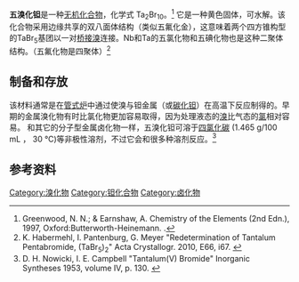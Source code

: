 {{chembox
| Verifiedfields = changed
| Watchedfields = changed
| verifiedrevid = 428633167
|   Name = 
|   ImageFile = Ta2Br10.png
| ImageSize = 200px
|   ImageName = Tantalum(V) bromide
|   OtherNames = 溴化钽(V)
| Section1 = {{Chembox Identifiers
| CASNo_Ref = {{cascite|changed|??}}
| CASNo1_Ref = {{cascite|changed|??}}
| CASNo1 = 13451-11-1
| CASNo1_Comment = TaBr<sub>5</sub>
| CASNo2_Ref = {{cascite|changed|??}}
| CASNo2 =   17786-61-7
| CASNo2_Comment = Ta<sub>2</sub>Br<sub>10</sub>
|   PubChem = 83480
|   EINECS = 236-618-4
|   InChI = 1S/5BrH.Ta/h5*1H;/q;;;;;+5/p-5
|   SMILES = Br[Ta](Br)(Br)(Br)Br
  }}
| Section2 = {{Chembox Properties
|   Formula = Ta<sub>2</sub>Br<sub>10</sub>
|   MolarMass = 580.468 
|   Appearance = 黄色固体
|   Density = 4.99 g/cm³, 固态
|   MeltingPtC = 265
|   BoilingPtC = 349
|   Solubility = 水解
  }}
| Section3 = {{Chembox Structure
|   CrystalStruct = 
  }}<!--

| [[Heat_of_fusion|Heat of fusion]]
| 78.6 J/g
|-
 -->
| Section7 = {{Chembox Hazards
|   EUClass = 未列出
  }}
}}

'''五溴化钽'''是一种[[无机化合物|无机化合物]]，化学式 Ta<sub>2</sub>Br<sub>10</sub>。<ref>Greenwood, N. N.; & Earnshaw, A. Chemistry of the Elements (2nd Edn.), 1997, Oxford:Butterworth-Heinemann. {{ISBN|0-7506-3365-4}}.</ref>  它是一种黄色固体，可水解。该化合物采用边缘共享的双八面体结构（类似五氟化金），这意味着两个四方锥构型的TaBr<sub>5</sub>基团以一对[[桥接配体|桥接溴]]连接。Nb和Ta的五氯化物和五碘化物也是这种二聚体结构。（五氟化物是四聚体）<ref>K. Habermehl, I. Pantenburg, G. Meyer "Redetermination of Tantalum Pentabromide, (TaBr<sub>5</sub>)<sub>2</sub>" Acta Crystallogr. 2010, E66, i67.  {{DOI|10.1107/S1600536810032538}}</ref>

==制备和存放==
该材料通常是在[[管式炉|管式炉]]中通过使溴与钽金属（或[[碳化钽|碳化钽]]）在高温下反应制得的。早期的金属溴化物有时比氯化物更加容易取得，因为处理液态的[[溴|溴]]比气态的[[氯|氯]]相对容易。 和其它的分子型金属卤化物一样，五溴化钽可溶于[[四氯化碳|四氯化碳]] (1.465 g/100 mL ， 30 °C)等非极性溶剂，不过它会和很多种溶剂反应。<ref>D. H. Nowicki, I. E. Campbell "Tantalum(V) Bromide" Inorganic Syntheses 1953, volume IV, p. 130. {{DOI|10.1002/9780470132357.ch44}}</ref>

==参考资料==
{{reflist}}
{{钽化合物}}
{{溴化物}}

[[Category:溴化物|Category:溴化物]]
[[Category:钽化合物|Category:钽化合物]]
[[Category:卤化物|Category:卤化物]]